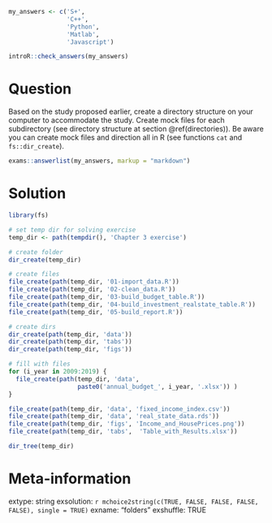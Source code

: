 ```r
my_answers <- c('S+', 
                'C++',
                'Python',
                'Matlab',
                'Javascript')

introR::check_answers(my_answers)
```

Question
========

Based on the study proposed earlier, create a directory structure on your computer to accommodate the study. Create mock files for each subdirectory (see directory structure at section \@ref(directories)). Be aware you can create mock files and direction all in R (see functions `cat` and `fs::dir_create`).

```r
exams::answerlist(my_answers, markup = "markdown")
```

Solution
================

```r
library(fs)

# set temp dir for solving exercise
temp_dir <- path(tempdir(), 'Chapter 3 exercise')

# create folder
dir_create(temp_dir)

# create files
file_create(path(temp_dir, '01-import_data.R'))
file_create(path(temp_dir, '02-clean_data.R'))
file_create(path(temp_dir, '03-build_budget_table.R'))
file_create(path(temp_dir, '04-build_investment_realstate_table.R'))
file_create(path(temp_dir, '05-build_report.R'))

# create dirs
dir_create(path(temp_dir, 'data'))
dir_create(path(temp_dir, 'tabs'))
dir_create(path(temp_dir, 'figs'))

# fill with files
for (i_year in 2009:2019) {
  file_create(path(temp_dir, 'data', 
                   paste0('annual_budget_', i_year, '.xlsx')) )
}

file_create(path(temp_dir, 'data', 'fixed_income_index.csv'))
file_create(path(temp_dir, 'data', 'real_state_data.rds'))
file_create(path(temp_dir, 'figs', 'Income_and_HousePrices.png'))
file_create(path(temp_dir, 'tabs',  'Table_with_Results.xlsx'))

dir_tree(temp_dir)
```

Meta-information
================
extype: string
exsolution: `r mchoice2string(c(TRUE, FALSE, FALSE, FALSE, FALSE), single = TRUE)`
exname: "folders"
exshuffle: TRUE

